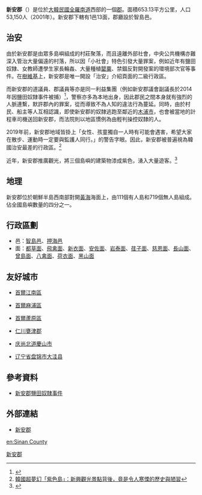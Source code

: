 {{Infobox settlement
| name                            = 新安郡
| native_name                     = 신안군
| native_name_lang                = ko
| settlement_type                 = [[韓國行政區劃|道轄郡]]
| translit_lang1                  = [[韓語|韓語]]
| translit_lang1_type1            = [[諺文|諺文]]
| translit_lang1_info1            = {{linktext|신|안|군}}
| translit_lang1_type2            = [[朝鮮漢字|漢字]]
| translit_lang1_info2            = {{linktext|新|安|郡}}
| translit_lang1_type3            = [[文化觀光部2000年式|文化觀光部2000年式]]
| translit_lang1_info3            = Sinan-gun
| translit_lang1_type4            = [[馬科恩-賴肖爾表記法|馬科恩-賴肖爾表記法]]
| translit_lang1_info4            = Sinan-gun
| image_skyline                   = Korea-Heuksando Island-06.jpg
| imagesize                       = 
| image_caption                   = [[黑山島|黑山島]]市景
| image_map                       = South Jeolla-Sinan.svg
| mapsize                         = 
| map_caption                     = 新安郡在韓國及全羅南道的位置
| subdivision_type                = 國家
| subdivision_name                = {{ROK}}
| subdivision_type1               = [[朝鮮地區|地區]]
| subdivision_name1               = [[湖南地方|湖南地方]]
| subdivision_type2               = 省份
| subdivision_name2               = [[全羅南道|全羅南道]]
| population_blank1_title         = 方言
| population_blank1               = {{link-en|全羅方言|Jeolla dialect}}
| area_total_km2                  = 655.68
| population_as_of                = 2001年
| population_total                = 53150
| population_density_km2          = 81
| parts_type                      = 行政區劃
| parts                           = 2邑、12[[面_(行政區劃)|面]]
| image_blank_emblem              = 
| blank_emblem_type               = 
| area_code                       = +82-61-2xx
| image_flag                      = Flag of Sinan.svg
}}

'''新安郡'''（{{kor|諺=신안군|漢=新安郡|羅=Sin-an gun|f=y}}）是位於[[大韓民國|大韓民國]][[全羅南道|全羅南道]]西部的一個[[郡|郡]]。面積653.13平方公里，人口53,150人（2001年）。新安郡下轄有1邑13面，郡廳設於智島邑。

== 治安 ==
由於新安郡是由眾多島嶼組成的村莊聚落，而且遠離外部社會，中央公共機構亦難深入管治大量偏遠的村落，所以因「小社會」特色引發大量罪案，例如近年有鹽田奴隸、女教師遭學生家長輪姦、大量種植[[罌粟|罌粟]]、禁錮反對開發案的環境部次官等事件。在[[樹維基|樹維基]]上，新安郡是唯一開設「治安」介紹頁面的二級行政區。

而新安郡的道議員、郡議員等亦是同一利益集團（例如新安郡議會副議長於2014年因鹽田奴隸事件被捕）<ref>{{Cite web |url=http://www.newscj.com/news/articleView.html?idxno=235958 |title=신안군의회 부의장 ‘염전노예’ 폭행‧체불로 구속 |access-date=2021-03-16 |archive-date=2015-04-25 |archive-url=https://web.archive.org/web/20150425024503/http://www.newscj.com/news/articleView.html?idxno=235958 |dead-url=no }}</ref>，警察亦多為本地出身，因此郡民之間本身就有強烈的人脈連繫，默許郡內的罪案，從而導致不為人知的違法行為蔓延。同時，由於村民、船主等人互相認識，即使新安郡的奴隸逃跑至鄰近的[[木浦市|木浦市]]，也會被當地的計程車司機送回新安郡，而法院則以地區慣例為由輕判操控奴隸的人。

2019年前，新安郡地域皆掛上「女性、孩童獨自一人時有可能會遇害，希望大家在散步、運動時一定要與監護人同行。」的警告字眼。因此，新安郡被普遍視為韓國治安最差的行政區。<ref>[https://tw.news.yahoo.com/%E9%9F%93%E5%9C%8B%E8%B6%85%E5%A4%A2%E5%B9%BB-%E7%B4%AB%E8%89%B2%E5%B3%B6-%E6%96%B0%E8%88%88%E8%A7%80%E5%85%89%E6%99%AF%E9%BB%9E%E8%83%8C%E5%BE%8C-%E7%AB%9F%E6%98%AF%E4%BB%A4%E4%BA%BA%E5%AF%92%E6%85%84%E7%9A%84%E6%AD%B7%E5%8F%B2%E8%88%87%E9%99%8B%E7%BF%92-073500790.html 韓國超夢幻「紫色島」：新興觀光景點背後，竟是令人寒慄的歷史與陋習]</ref>

近年，新安郡推廣觀光，將三個島嶼的建築物漆成紫色，湧入大量遊客。<ref>{{Cite web |url=https://www.creatrip.com/blog/8486 |title=紫島的殘酷歷史 |access-date=2021-03-16 |archive-date=2021-03-16 |archive-url=https://web.archive.org/web/20210316100119/https://www.creatrip.com/blog/8486 |dead-url=no }}</ref>

==地理==
新安郡位於朝鮮半島西南部對開[[黃海|黃海]]海面上，由111個有人島和719個無人島組成。佔全國島嶼數量的四分之一。
==行政區劃==
*邑：[[智島邑|智島邑]]、[[押海邑|押海邑]]
*面：[[都草面|都草面]]、[[飛禽面|飛禽面]]、[[新衣面|新衣面]]、[[安佐面|安佐面]]、[[岩泰面|岩泰面]]、[[荏子面|荏子面]]、[[慈恩面|慈恩面]]、[[長山面|長山面]]、[[曾島面|曾島面]]、[[八禽面|八禽面]]、[[荷衣面|荷衣面]]、[[黑山面|黑山面]]

== 友好城市 ==
* {{KOR}}[[首爾|首爾]][[江南區_(首爾)|江南區]]
* {{KOR}}[[首爾|首爾]][[麻浦區|麻浦區]]
* {{KOR}}[[首爾|首爾]][[蘆原區|蘆原區]]
* {{KOR}}[[仁川|仁川]][[甕津郡_(仁川)|甕津郡]]
* {{KOR}}[[庆尚北道|庆尚北道]][[慶山市|慶山市]]
* {{CHN}}[[辽宁省|辽宁省]][[盘锦市|盘锦市]][[大洼县|大洼县]]
==參考資料==
*[[新安郡鹽田奴隸事件|新安郡鹽田奴隸事件]]
==外部連結==
*[https://web.archive.org/web/20060710092314/http://www.sinan.go.kr/ 新安郡] 

{{全羅南道行政區劃}}

{{DEFAULTSORT:Sinan-gun}}
[[Category:新安郡|]]
[[en:Sinan_County|en:Sinan County]]